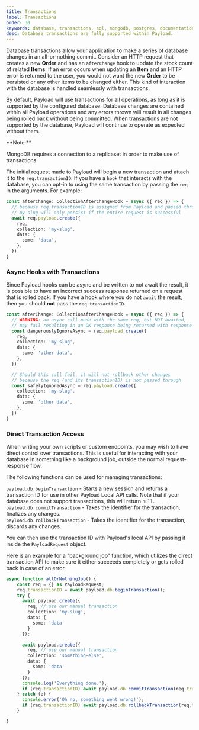 ```yaml
---
title: Transactions
label: Transactions
order: 30
keywords: database, transactions, sql, mongodb, postgres, documentation, Content Management System, cms, headless, typescript, node, react, express
desc: Database transactions are fully supported within Payload.
---
```


Database transactions allow your application to make a series of database changes in an all-or-nothing commit. Consider an HTTP request that creates a new **Order** and has an `afterChange` hook to update the stock count of related **Items**. If an error occurs when updating an **Item** and an HTTP error is returned to the user, you would not want the new **Order** to be persisted or any other items to be changed either. This kind of interaction with the database is handled seamlessly with transactions.

By default, Payload will use transactions for all operations, as long as it is supported by the configured database. Database changes are contained within all Payload operations and any errors thrown will result in all changes being rolled back without being committed. When transactions are not supported by the database, Payload will continue to operate as expected without them.

<Banner type="info">
  **Note:**

  MongoDB requires a connection to a replicaset in order to make use of transactions.
</Banner>

The initial request made to Payload will begin a new transaction and attach it to the `req.transactionID`. If you have a `hook` that interacts with the database, you can opt-in to using the same transaction by passing the `req` in the arguments. For example:

```ts
const afterChange: CollectionAfterChangeHook = async ({ req }) => {
  // because req.transactionID is assigned from Payload and passed through,
  // my-slug will only persist if the entire request is successful
  await req.payload.create({
    req,
    collection: 'my-slug',
    data: {
      some: 'data',
    },
  })
}
```

### Async Hooks with Transactions

Since Payload hooks can be async and be written to not await the result, it is possible to have an incorrect success response returned on a request that is rolled back. If you have a hook where you do not `await` the result, then you should **not** pass the `req.transactionID`.

```ts
const afterChange: CollectionAfterChangeHook = async ({ req }) => {
  // WARNING: an async call made with the same req, but NOT awaited,
  // may fail resulting in an OK response being returned with response data that is not committed
  const dangerouslyIgnoreAsync = req.payload.create({
    req,
    collection: 'my-slug',
    data: {
      some: 'other data',
    },
  })

  // Should this call fail, it will not rollback other changes
  // because the req (and its transactionID) is not passed through
  const safelyIgnoredAsync = req.payload.create({
    collection: 'my-slug',
    data: {
      some: 'other data',
    },
  })
}
```

### Direct Transaction Access

When writing your own scripts or custom endpoints, you may wish to have direct control over transactions. This is useful for interacting with your database in something like a background job, outside the normal request-response flow.

The following functions can be used for managing transactions:

`payload.db.beginTransaction` - Starts a new session and returns a transaction ID for use in other Payload Local API calls. Note that if your database does not support transactions, this will return `null`.\
`payload.db.commitTransaction` - Takes the identifier for the transaction, finalizes any changes.\
`payload.db.rollbackTransaction` - Takes the identifier for the transaction, discards any changes.

You can then use the transaction ID with Payload's local API by passing it inside the `PayloadRequest` object.

Here is an example for a "background job" function, which utilizes the direct transaction API to make sure it either succeeds completely or gets rolled back in case of an error.

```ts
async function allOrNothingJob() {
    const req = {} as PayloadRequest;
    req.transactionID = await payload.db.beginTransaction();
    try {
      await payload.create({
        req, // use our manual transaction
        collection: 'my-slug',
        data: {
          some: 'data'
        }
      });

      await payload.create({
        req, // use our manual transaction
        collection: 'something-else',
        data: {
          some: 'data'
        }
      });
      console.log('Everything done.');
      if (req.transactionID) await payload.db.commitTransaction(req.transactionID);
    } catch (e) {
      console.error('Oh no, something went wrong!');
      if (req.transactionID) await payload.db.rollbackTransaction(req.transactionID);
    }

}
```
